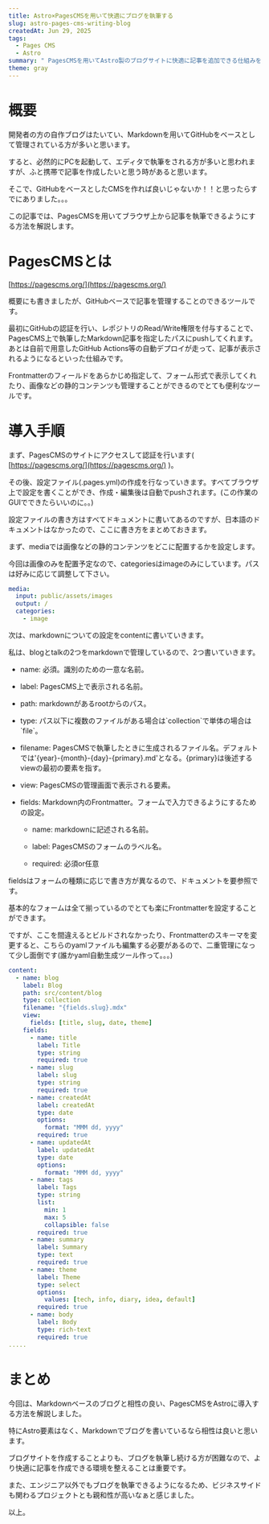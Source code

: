 ```yaml
---
title: Astro×PagesCMSを用いて快適にブログを執筆する
slug: astro-pages-cms-writing-blog
createdAt: Jun 29, 2025
tags:
  - Pages CMS
  - Astro
summary: " PagesCMSを用いてAstro製のブログサイトに快適に記事を追加できる仕組みを整備します。"
theme: gray
---
```

# 概要

開発者の方の自作ブログはたいてい、Markdownを用いてGitHubをベースとして管理されている方が多いと思います。

すると、必然的にPCを起動して、エディタで執筆をされる方が多いと思われますが、ふと携帯で記事を作成したいと思う時があると思います。

そこで、GitHubをベースとしたCMSを作れば良いじゃないか！！と思ったらすでにありました。。。

この記事では、PagesCMSを用いてブラウザ上から記事を執筆できるようにする方法を解説します。

# PagesCMSとは

[https://pagescms.org/](https://pagescms.org/)

概要にも書きましたが、GitHubベースで記事を管理することのできるツールです。

最初にGitHubの認証を行い、レポジトリのRead/Write権限を付与することで、PagesCMS上で執筆したMarkdown記事を指定したパスにpushしてくれます。あとは自前で用意したGitHub Actions等の自動デプロイが走って、記事が表示されるようになるといった仕組みです。

Frontmatterのフィールドをあらかじめ指定して、フォーム形式で表示してくれたり、画像などの静的コンテンツも管理することができるのでとても便利なツールです。

# 導入手順

まず、PagesCMSのサイトにアクセスして認証を行います( [https://pagescms.org/](https://pagescms.org/) )。

その後、設定ファイル(.pages.yml)の作成を行なっていきます。すべてブラウザ上で設定を書くことができ、作成・編集後は自動でpushされます。(この作業のGUIでできたらいいのに。。)

設定ファイルの書き方はすべてドキュメントに書いてあるのですが、日本語のドキュメントはなかったので、ここに書き方をまとめておきます。

まず、mediaでは画像などの静的コンテンツをどこに配置するかを設定します。

今回は画像のみを配置予定なので、categoriesはimageのみにしています。パスは好みに応じて調整して下さい。

```yaml
media:
  input: public/assets/images
  output: /
  categories:
    - image
```

次は、markdownについての設定をcontentに書いていきます。

私は、blogとtalkの2つをmarkdownで管理しているので、2つ書いていきます。

*   name: 必須。識別のための一意な名前。
    
*   label: PagesCMS上で表示される名前。
    
*   path: markdownがあるrootからのパス。
    
*   type: パス以下に複数のファイルがある場合は\`collection\`で単体の場合は\`file\`。
    
*   filename: PagesCMSで執筆したときに生成されるファイル名。デフォルトでは'\{year\}-\{month\}-\{day\}-\{primary\}.md'となる。\{primary\}は後述するviewの最初の要素を指す。
    
*   view: PagesCMSの管理画面で表示される要素。
    
*   fields: Markdown内のFrontmatter。フォームで入力できるようにするための設定。
    
    *   name: markdownに記述される名前。
        
    *   label: PagesCMSのフォームのラベル名。
        
    *   required: 必須or任意
        

fieldsはフォームの種類に応じで書き方が異なるので、ドキュメントを要参照です。

基本的なフォームは全て揃っているのでとても楽にFrontmatterを設定することができます。

ですが、ここを間違えるとビルドされなかったり、Frontmatterのスキーマを変更すると、こちらのyamlファイルも編集する必要があるので、二重管理になって少し面倒です(誰かyaml自動生成ツール作って。。。)

```yaml
content:
  - name: blog
    label: Blog
    path: src/content/blog
    type: collection
    filename: "{fields.slug}.mdx"
    view:
      fields: [title, slug, date, theme]
    fields:
      - name: title
        label: Title
        type: string
        required: true
      - name: slug
        label: slug
        type: string
        required: true
      - name: createdAt
        label: createdAt
        type: date
        options:
          format: "MMM dd, yyyy"
        required: true
      - name: updatedAt
        label: updatedAt
        type: date
        options:
          format: "MMM dd, yyyy"
      - name: tags
        label: Tags
        type: string
        list:
          min: 1
          max: 5
          collapsible: false
        required: true
      - name: summary
        label: Summary
        type: text
        required: true
      - name: theme
        label: Theme
        type: select
        options:
          values: [tech, info, diary, idea, default]
        required: true
      - name: body
        label: Body
        type: rich-text
        required: true
.....
```

# まとめ

今回は、Markdownベースのブログと相性の良い、PagesCMSをAstroに導入する方法を解説しました。

特にAstro要素はなく、Markdownでブログを書いているなら相性は良いと思います。

ブログサイトを作成することよりも、ブログを執筆し続ける方が困難なので、より快適に記事を作成できる環境を整えることは重要です。

また、エンジニア以外でもブログを執筆できるようになるため、ビジネスサイドも関わるプロジェクトとも親和性が高いなぁと感じました。

以上。